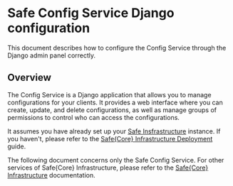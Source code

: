 # Safe Config Service Django configuration

This document describes how to configure the Config Service through the Django admin panel correctly.

## Overview

The Config Service is a Django application that allows you to manage configurations for your clients. It provides a web interface where you can create, update, and delete configurations, as well as manage groups of permissions to control who can access the configurations.

It assumes you have already set up your [Safe Insfrastructure](https://github.com/safe-global/safe-infrastructure) instance. If you haven't, please refer to the [Safe\{Core\} Infrastructure Deployment](../core-api/safe-infrastructure-deployment.mdx) guide.

The following document concerns only the Safe Config Service. For other services of Safe\{Core\} Infrastructure, please refer to the [Safe\{Core\} Infrastructure](../core-api/api-overview.mdx) documentation.